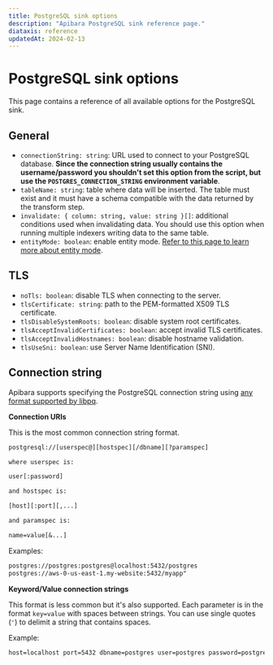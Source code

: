 ```yaml
---
title: PostgreSQL sink options
description: "Apibara PostgreSQL sink reference page."
diataxis: reference
updatedAt: 2024-02-13
---
```


# PostgreSQL sink options

This page contains a reference of all available options for the PostgreSQL sink.

## General

- `connectionString: string`: URL used to connect to your PostgreSQL database.
  **Since the connection string usually contains the username/password you shouldn't
  set this option from the script, but use the `POSTGRES_CONNECTION_STRING`
  environment variable**.
- `tableName: string`: table where data will be inserted. The table must exist and
  it must have a schema compatible with the data returned by the transform
  step.
- `invalidate: { column: string, value: string }[]`: additional conditions
  used when invalidating data. You should use this option when running multiple
  indexers writing data to the same table.
- `entityMode: boolean`: enable entity mode. [Refer to this page to learn more
  about entity mode](/docs/v1/integrations/postgres/entity).

## TLS

- `noTls: boolean`: disable TLS when connecting to the server.
- `tlsCertificate: string`: path to the PEM-formatted X509 TLS certificate.
- `tlsDisableSystemRoots: boolean`: disable system root certificates.
- `tlsAcceptInvalidCertificates: boolean`: accept invalid TLS certificates.
- `tlsAcceptInvalidHostnames: boolean`: disable hostname validation.
- `tlsUseSni: boolean`: use Server Name Identification (SNI).

## Connection string

Apibara supports specifying the PostgreSQL connection string using [any format
supported by
libpq](https://www.postgresql.org/docs/current/libpq-connect.html#LIBPQ-CONNSTRING).

**Connection URIs**

This is the most common connection string format.

```txt
postgresql://[userspec@][hostspec][/dbname][?paramspec]

where userspec is:

user[:password]

and hostspec is:

[host][:port][,...]

and paramspec is:

name=value[&...]
```

Examples:

```txt
postgres://postgres:postgres@localhost:5432/postgres
postgres://aws-0-us-east-1.my-website:5432/myapp"
```

**Keyword/Value connection strings**

This format is less common but it's also supported. Each parameter is in the
format `key=value` with spaces between strings. You can use single quotes (`'`)
to delimit a string that contains spaces.

Example:

```txt
host=localhost port=5432 dbname=postgres user=postgres password=postgres
```
